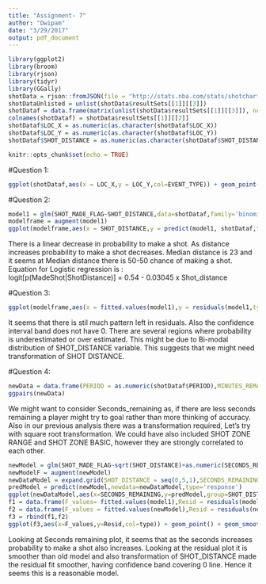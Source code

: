 ```yaml
---
title: "Assignment- 7"
author: "Dwipam"
date: "3/29/2017"
output: pdf_document
---
```


```r
library(ggplot2)
library(broom)
library(rjson)
library(tidyr)
library(GGally)
shotData = rjson::fromJSON(file = "http://stats.nba.com/stats/shotchartdetail?CFID=33&CFPARAMS=2015-16&ContextFilter=&ContextMeasure=FGA&DateFrom=&DateTo=&PlayerPosition=&GameID=&GameSegment=&LastNGames=0&LeagueID=00&Location=&MeasureType=Base&Month=0&OpponentTeamID=0&Outcome=&PaceAdjust=N&PerMode=PerGame&Period=0&PlayerID=201939&PlusMinus=N&Position=&Rank=N&RookieYear=&Season=2015-16&SeasonSegment=&SeasonType=Regular+Season&TeamID=0&VsConference=&VsDivision=&mode=Advanced&showDetails=0&showShots=1&showZones=0")
shotDataUnlisted = unlist(shotData$resultSets[[1]][[3]])
shotDataf = data.frame(matrix(unlist(shotData$resultSets[[1]][[3]]), ncol=24, byrow = TRUE))
colnames(shotDataf) = shotData$resultSets[[1]][[2]]
shotDataf$LOC_X = as.numeric(as.character(shotDataf$LOC_X))
shotDataf$LOC_Y = as.numeric(as.character(shotDataf$LOC_Y))
shotDataf$SHOT_DISTANCE = as.numeric(as.character(shotDataf$SHOT_DISTANCE))

knitr::opts_chunk$set(echo = TRUE)

```
#Question 1:  

```r
ggplot(shotDataf,aes(x = LOC_X,y = LOC_Y,col=EVENT_TYPE)) + geom_point() + coord_fixed()
```
  
#Question 2:

```r
model1 = glm(SHOT_MADE_FLAG~SHOT_DISTANCE,data=shotDataf,family='binomial')
modelframe = augment(model1)
ggplot(modelframe,aes(x = SHOT_DISTANCE,y = predict(model1, shotDataf,type='response'),col=SHOT_DISTANCE)) + geom_line() + labs(x = 'Shot Distance',y = 'Probability to Make a Shot')
```

There is a linear decrease in probability to make a shot. As distance increases probability to make a shot decreases.
Median distance is 23 and it seems at Median distance there is 50-50 chance of making a shot. Equation for Logistic regression is :  
                        logit[p(MadeShot|ShotDistance)] = 0.54 - 0.03045 x Shot_distance  

#Question 3:

```r
ggplot(modelframe,aes(x = fitted.values(model1),y = residuals(model1,type='response'))) + geom_point() + geom_smooth(method="loess",method.args = list(degree = 1))
```
  
It seems that there is stil much pattern left in residuals. Also the confidence interval band does not have 0. There are several regions where probability is underestimated or over estimated. This might be due to Bi-modal distribution of SHOT_DISTANCE variable. This suggests that we might need transformation of SHOT DISTANCE.
  
#Question 4:

```r
newData = data.frame(PERIOD = as.numeric(shotDataf$PERIOD),MINUTES_REMAINING= as.numeric(shotDataf$MINUTES_REMAINING),SECONDS_REMAINING = as.numeric(shotDataf$SECONDS_REMAINING),SHOT_MDAE_FLAG = as.numeric(shotDataf$SHOT_MADE_FLAG),SHOT_DISTANCE = as.numeric(shotDataf$SHOT_DISTANCE),SHOT_ZONE_BASIC=as.numeric(shotDataf$SHOT_ZONE_BASIC),SHOT_ZONE_RANGE = as.numeric(shotDataf$SHOT_ZONE_RANGE))
ggpairs(newData)
```
  
We might want to consider Seconds_remaining as, if there are less seconds remaining a player might try to goal rather than more thinking of accuracy. Also in our previous analysis there was a transformation required, Let's try with square root transformation. We could have also included SHOT ZONE RANGE and SHOT ZONE BASIC, however they are strongly correlated to each other.  

```r
newModel = glm(SHOT_MADE_FLAG~sqrt(SHOT_DISTANCE)+as.numeric(SECONDS_REMAINING),data=shotDataf,family='binomial')
newModelF = augment(newModel)
newDataModel = expand.grid(SHOT_DISTANCE = seq(0,5,1),SECONDS_REMAINING = seq(0,60,1))
predModel = predict(newModel,newdata=newDataModel,type='response')
ggplot(newDataModel,aes(x=SECONDS_REMAINING,y=predModel,group=SHOT_DISTANCE,col=SHOT_DISTANCE)) + geom_line() +geom_smooth(method="loess",method.args = list(degree = 1))
f1 = data.frame(F_values= fitted.values(model1),Resid = residuals(model1,type='response'),n=1:nrow(shotDataf),type=rep("pre",nrow(shotDataf)))
f2 = data.frame(F_values = fitted.values(newModel),Resid = residuals(newModel,type='response'),n=1:nrow(shotDataf),type=rep("new",nrow(shotDataf)))
f3 = rbind(f1,f2)
ggplot(f3,aes(x=F_values,y=Resid,col=type)) + geom_point() + geom_smooth(method = "loess", method.args = list(degree = 1)) + facet_wrap(~type)
```
  
Looking at Seconds remaining plot, it seems that as the seconds increases probability to make a shot also increases. Looking at the residual plot it is smoother than old model and also transformation of SHOT_DISTANCE made the residual fit smoother, having confidence band covering 0 line. Hence it seems this is a reasonable model.  

